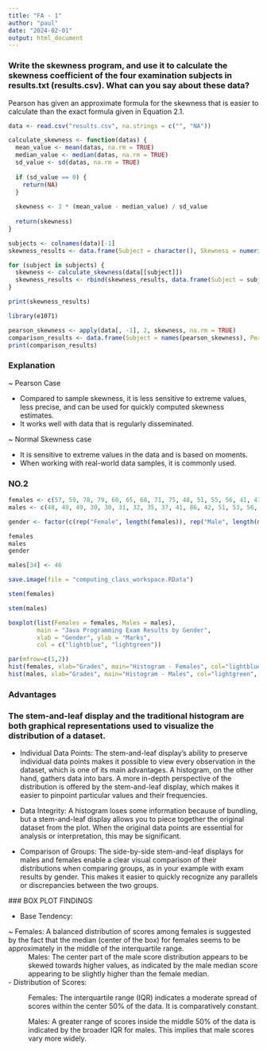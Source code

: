 ---
title: "FA - 1"
author: "paul"
date: "2024-02-01"
output: html_document
---


### Write the skewness program, and use it to calculate the skewness coefficient of the four examination subjects in results.txt (results.csv). What can you say about these data?

Pearson has given an approximate formula for the skewness that is easier to calculate than the exact formula given in Equation 2.1.



```{r load_data, echo=FALSE, message=FALSE}
data <- read.csv("results.csv", na.strings = c("", "NA"))

calculate_skewness <- function(datas) {
  mean_value <- mean(datas, na.rm = TRUE)
  median_value <- median(datas, na.rm = TRUE)
  sd_value <- sd(datas, na.rm = TRUE)
  
  if (sd_value == 0) {
    return(NA)
  }
  
  skewness <- 3 * (mean_value - median_value) / sd_value
  
  return(skewness)
}

subjects <- colnames(data)[-1]  
skewness_results <- data.frame(Subject = character(), Skewness = numeric())

for (subject in subjects) {
  skewness <- calculate_skewness(data[[subject]])
  skewness_results <- rbind(skewness_results, data.frame(Subject = subject, Skewness = skewness))
}

print(skewness_results)

library(e1071)  

pearson_skewness <- apply(data[, -1], 2, skewness, na.rm = TRUE)
comparison_results <- data.frame(Subject = names(pearson_skewness), Pearson_Skewness = pearson_skewness)
print(comparison_results)

``` 



### Explanation 

~ Pearson Case 

- Compared to sample skewness, it is less sensitive to extreme values, less precise, and can be used for quickly computed skewness estimates.
- It works well with data that is regularly disseminated.

~ Normal Skewness case 

- It is sensitive to extreme values in the data and is based on moments.
- When working with real-world data samples, it is commonly used.




### NO.2 
```{r echo = FALSE , message=FALSE}
females <- c(57, 59, 78, 79, 60, 65, 68, 71, 75, 48, 51, 55, 56, 41, 43, 44, 75, 78, 80, 81, 83, 83, 85)
males <- c(48, 49, 49, 30, 30, 31, 32, 35, 37, 41, 86, 42, 51, 53, 56, 42, 44, 50, 51, 65, 67, 51, 56, 58, 64, 64, 75)

gender <- factor(c(rep("Female", length(females)), rep("Male", length(males))))

females
males
gender

males[34] <- 46

save.image(file = "computing_class_workspace.RData")

stem(females)

stem(males)

boxplot(list(Females = females, Males = males), 
        main = "Java Programming Exam Results by Gender", 
        xlab = "Gender", ylab = "Marks",
        col = c("lightblue", "lightgreen"))

par(mfrow=c(1,2))
hist(females, xlab="Grades", main="Histogram - Females", col="lightblue", border="black")
hist(males, xlab="Grades", main="Histogram - Males", col="lightgreen", border="black")


```










### Advantages 
### The stem-and-leaf display and the traditional histogram are both graphical representations used to visualize the distribution of a dataset. 

- Individual Data Points: The stem-and-leaf display's ability to preserve individual data points makes it possible to view every observation in the dataset, which is one of its main advantages. A histogram, on the other hand, gathers data into bars. A more in-depth perspective of the distribution is offered by the stem-and-leaf display, which makes it easier to pinpoint particular values and their frequencies.

- Data Integrity: A histogram loses some information because of bundling, but a stem-and-leaf display allows you to piece together the original dataset from the plot. When the original data points are essential for analysis or interpretation, this may be significant.

- Comparison of Groups: The side-by-side stem-and-leaf displays for males and females enable a clear visual comparison of their distributions when comparing groups, as in your example with exam results by gender. This makes it easier to quickly recognize any parallels or discrepancies between the two groups.
 
 
 ### BOX PLOT FINDINGS 
 
 - Base Tendency:

~ Females: A balanced distribution of scores among females is suggested by the fact that the median (center of the box) for females seems to be approximately in the middle of the interquartile range.
~ Males: The center part of the male score distribution appears to be skewed towards higher values, as indicated by the male median score appearing to be slightly higher than the female median.

- Distribution of Scores:

~ Females: The interquartile range (IQR) indicates a moderate spread of scores within the center 50% of the data. It is comparatively constant.

~ Males: A greater range of scores inside the middle 50% of the data is indicated by the broader IQR for males. This implies that male scores vary more widely.
 
 
